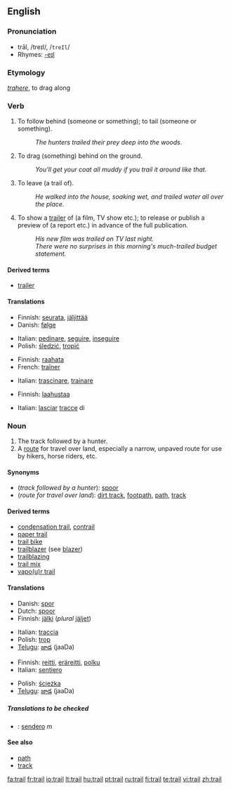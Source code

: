 {{wikipedia|dab=trail (disambiguation)|trail}}
==English==

===Pronunciation===
*trāl, /treɪl/, /<tt>treIl</tt>/
*Rhymes: [[Rhymes:English:-eɪl|-eɪl]]

===Etymology===
{{L.}} ''[[trahere]]'', to drag along

===Verb===
{{en-verb}}

# {{transitive}} To follow behind (someone or something); to tail (someone or something).
#:''The hunters trailed their prey deep into the woods.''
# {{transitive}} To drag (something) behind on the ground.
#:''You'll get your coat all muddy if you trail it around like that.''
# {{transitive}} To leave (a trail of).
#:''He walked into the house, soaking wet, and trailed water all over the place.''
# {{transitive}} To show a [[trailer]] of (a film, TV show etc.); to release or publish a preview of (a report etc.) in advance of the full publication.
#:''His new film was trailed on TV last night.'' 
#:''There were no surprises in this morning's much-trailed budget statement.''

====Derived terms====
<!--derived from the verb-->
*[[trailer]]

====Translations====

{{trans-top|follow behind}}
*Finnish: [[seurata]], [[jäljittää]]
*Danish: [[følge]]
{{trans-mid}}
*Italian: [[pedinare]], [[seguire]], [[inseguire]]
*Polish: [[śledzić]], [[tropić]]
{{trans-bottom}}

{{trans-top|drag behind}}
*Finnish: [[raahata]]
*French: [[traîner]]
{{trans-mid}}
*Italian: [[trascinare]], [[trainare]]
{{trans-bottom}}

{{trans-top|leave (a trail of)}}
*Finnish: [[laahustaa]]
{{trans-mid}}
*Italian: [[lasciare|lasciar]] [[traccia|tracce]] di
{{trans-bottom}}

===Noun===
{{wikipedia|trail|trail (route)}}
{{en-noun}}

# The track followed by a hunter.
# A [[route]] for travel over land, especially a narrow, unpaved route for use by hikers, horse riders, etc.

====Synonyms====
*(''track followed by a hunter''): [[spoor]]
*(''route for travel over land''): [[dirt track]], [[footpath]], [[path]], [[track]]

====Derived terms====
<!--derived from the noun-->
*[[condensation trail]], [[contrail]]
*[[paper trail]]
*[[trail bike]]
*[[trailblazer]] (see [[blazer]])
*[[trailblazing]]
*[[trail mix]]
*[[vapour trail|vapo(u)r trail]]

====Translations====
{{trans-top|track followed by a hunter}}
*Danish: [[spor]]
*Dutch: [[spoor]]
*Finnish: [[jälki]] (''plural'' [[jäljet]])
{{trans-mid}}
*Italian: [[traccia]] {{f}}
*Polish: [[trop]] {{m}}
*[[Telugu]]: [[జాడ]] (jaaDa)
{{trans-bottom}}

{{trans-top|route for travel over land}}
*Finnish: [[reitti]], [[eräreitti]], [[polku]]
*Italian: [[sentiero]] {{m}}
{{trans-mid}}
*Polish: [[ścieżka]] {{f}}
*[[Telugu]]: [[జాడ]] (jaaDa)
{{trans-bottom}}

=====Translations to be checked=====
<!--Remove this section once all of the translations below have been moved into the tables above.-->
{{checktrans}}
*{{ttbc|Spanish}}: [[sendero]] ''m''

====See also====
*[[path]]
*[[track]]

[[fa:trail]]
[[fr:trail]]
[[io:trail]]
[[lt:trail]]
[[hu:trail]]
[[pt:trail]]
[[ru:trail]]
[[fi:trail]]
[[te:trail]]
[[vi:trail]]
[[zh:trail]]